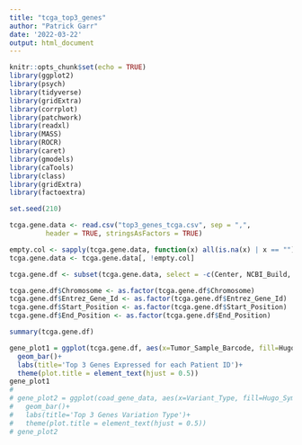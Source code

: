 ---
title: "tcga_top3_genes"
author: "Patrick Garr"
date: '2022-03-22'
output: html_document
---

```{r setup, include=FALSE}
knitr::opts_chunk$set(echo = TRUE)
library(ggplot2)
library(psych)
library(tidyverse)
library(gridExtra)
library(corrplot)
library(patchwork)
library(readxl)
library(MASS)
library(ROCR)
library(caret)
library(gmodels)
library(caTools)
library(class)
library(gridExtra)
library(factoextra)

set.seed(210)
```

```{r}
tcga.gene.data <- read.csv("top3_genes_tcga.csv", sep = ",",
         header = TRUE, stringsAsFactors = TRUE)

empty.col <- sapply(tcga.gene.data, function(x) all(is.na(x) | x == ""))
tcga.gene.data <- tcga.gene.data[, !empty.col]

tcga.gene.df <- subset(tcga.gene.data, select = -c(Center, NCBI_Build, Strand, Verification_Status, Mutation_Status, Sequencing_Phase, Score, BAM_File, Hotspot, Drug_Target, Validation_Status_Note, COSMIC_Gene))

tcga.gene.df$Chromosome <- as.factor(tcga.gene.df$Chromosome)
tcga.gene.df$Entrez_Gene_Id <- as.factor(tcga.gene.df$Entrez_Gene_Id)
tcga.gene.df$Start_Position <- as.factor(tcga.gene.df$Start_Position)
tcga.gene.df$End_Position <- as.factor(tcga.gene.df$End_Position)

summary(tcga.gene.df)

```


```{r}
gene_plot1 = ggplot(tcga.gene.df, aes(x=Tumor_Sample_Barcode, fill=Hugo_Symbol))+
  geom_bar()+
  labs(title='Top 3 Genes Expressed for each Patient ID')+
  theme(plot.title = element_text(hjust = 0.5))
gene_plot1
# 
# gene_plot2 = ggplot(coad_gene_data, aes(x=Variant_Type, fill=Hugo_Symbol))+
#   geom_bar()+
#   labs(title='Top 3 Genes Variation Type')+
#   theme(plot.title = element_text(hjust = 0.5))
# gene_plot2
```